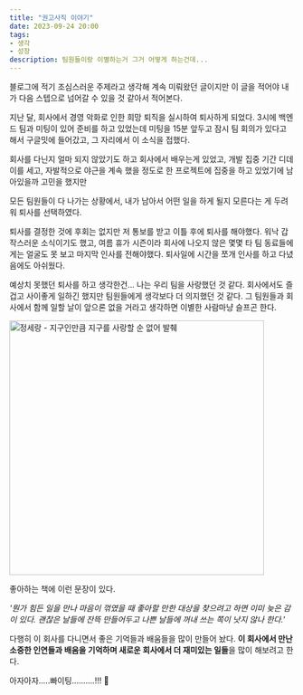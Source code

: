 ```yaml
---
title: "권고사직 이야기"
date: 2023-09-24 20:00
tags:
- 생각
- 성장
description: 팀원들이랑 이별하는거 그거 어떻게 하는건데...
---
```


블로그에 적기 조심스러운 주제라고 생각해 계속 미뤄왔던 글이지만
이 글을 적어야 내가 다음 스텝으로 넘어갈 수 있을 것 같아서 적어본다.

지난 달, 회사에서 경영 악화로 인한 희망 퇴직을 실시하여 퇴사하게 되었다.
3시에 백엔드 팀과 미팅이 있어 준비를 하고 있었는데 미팅을 15분 앞두고
잠시 팀 회의가 있다고 해서 구글밋에 들어갔고, 그 자리에서 이 소식을 접했다.

회사를 다닌지 얼마 되지 않았기도 하고 회사에서 배우는게 있었고,
개발 집중 기간 디데이를 세고, 자발적으로 야근을 계속 했을 정도로
한 프로젝트에 집중을 하고 있었기에 남아있을까 고민을 했지만

모든 팀원들이 다 나가는 상황에서, 내가 남아서 어떤 일을 하게 될지 모른다는 게
두려워 퇴사를 선택하였다.

퇴사를 결정한 것에 후회는 없지만 저 통보를 받고 이틀 후에 퇴사를 해야했다.
워낙 갑작스러운 소식이기도 했고, 여름 휴가 시즌이라 회사에 나오지 않은 몇몇 타 팀
동료들에게는 얼굴도 못 보고 마지막 인사를 전해야했다.
퇴사일에 시간을 쪼개 인사를 하고 다녔음에도 아쉬웠다.

예상치 못했던 퇴사를 하고 생각한건... 나는 우리 팀을 사랑했던 것 같다.
회사에서도 즐겁고 사이좋게 일하긴 했지만 팀원들에게 생각보다 더 의지했던 것 같다.
그 팀원들과 회사에서 함께 일할 날이 앞으론 없을 거라고 생각하면 이별한 사람마냥 슬프곤 한다.

<img alt='정세랑 - 지구인만큼 지구를 사랑할 순 없어 발췌' src='/images/blog/23/serang.JPG' width='450px'/>

좋아하는 책에 이런 문장이 있다.

*'뭔가 힘든 일을 만나 마음이 꺾였을 때 좋아할 만한 대상을 찾으려고 하면
이미 늦은 감이 있다. 괜찮은 날들에 잔뜩 만들어두고 나쁜 날들에 꺼내 쓰는 쪽이 낫지 않나 한다.'*

다행히 이 회사를 다니면서 좋은 기억들과 배움들을 많이 만들어 놨다.
**이 회사에서 만난 소중한 인연들과 배움을 기억하며
새로운 회사에서 더 재미있는 일들**을 많이 해보려고 한다.

아자아자.....빠이팅..........!!! 🥹